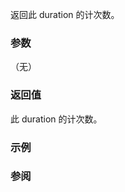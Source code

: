 {{cpp/chrono/duration/title|count}}
{{cpp/chrono/duration/navbar}}
{{ddcl|since=c++11|
constexpr Rep count() const;
}}

返回此 duration 的计次数。

===参数===
（无）

===返回值===
此 duration 的计次数。

===示例===
{{example 
|code=
#include &lt;chrono&gt;
#include &lt;iostream&gt;

int main()
{
    std::chrono::milliseconds ms{3}; // 3 毫秒
    // 从 3 毫秒构造 6000 微秒
    std::chrono::microseconds us = 2 * ms;
    // 使用分数计次的 30Hz 时钟
    std::chrono::duration&lt;double, std::ratio&lt;1, 30&gt;&gt; hz30(3.5);

    std::cout &lt;&lt; "3 ms 时长有 " &lt;&lt; ms.count() &lt;&lt; " 计次\n"
              &lt;&lt; "6000 us 时长有 " &lt;&lt; us.count() &lt;&lt; " 计次\n"
              &lt;&lt; "3.5 30Hz 时长有 " &lt;&lt; hz30.count() &lt;&lt; " 计次\n";       
}
|output=
3 ms 时长有 3 计次
6000 us 时长有 6000 计次
3.5 30Hz 时长有 3.5 计次
}}

===参阅===
{{dsc begin}}
{{dsc inc|cpp/chrono/duration/dsc duration_cast}}
{{dsc end}}

{{langlinks|de|en|es|fr|it|ja|pt|ru}}